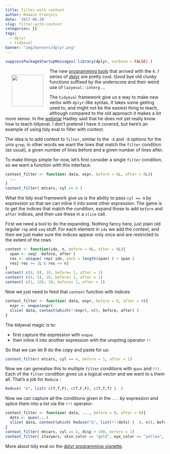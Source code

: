 ```yaml
---
title: filter with context
author: Romain François
date: '2017-06-28'
slug: filter-with-context
categories: []
tags:
  - dplyr
  - tidyeval
banner: "img/banners/dplyr.png"
---
```


```r
suppressPackageStartupMessages( library(dplyr, verbose = FALSE) )
```

<img src="/img/banners/dplyr.png" width="100px" style = "float: left; margin: 20px;" />

The new [programming tools](http://dplyr.tidyverse.org/articles/programming.html) that 
arrived with the `0.7` series of [dplyr](http://dplyr.tidyverse.org) are pretty cool. Good bye old clunky
functions suffixed by the underscore and their weird use of `lazyeval::interp`  ... 

The `tidyeval` framework give us a way to make new verbs with `dplyr`-like syntax. It takes 
some getting used to, and might not be the easiest thing to teach, although compared to the old 
approach it makes a lot more sense. In the [webinar](https://www.rstudio.com/resources/webinars/whats-new-in-dplyr-0-7-0/)
Hadley said that he does not yet really know how to teach tidyeval. I don't pretend I have it covered, but here's an example
of using tidy eval to filter with context. 

The idea is to add context to `filter`, similar to the `-A` and `-B` options for the unix `grep`, in other 
words we want the lines that match the `filter` condition (as usual), a given number of lines before and 
a given number of lines after. 

To make things simple for now, let's first consider a single `filter` condition, so we want a function with this
interface: 

```r
context_filter <- function( data, expr, before = 0L, after = 0L){
  ...
}
context_filter( mtcars, cyl == 4 )
```

What the tidy eval framework give us is the ability to pass `cyl == 4` by expression so that 
we can inline it into some other expression. The game is to get the indices that match the condition, expand those
to add `before` and `after` indices, and then use these in a `slice` call. 

First we need a tool to do the expanding. Nothing fancy here, just plain old regular `rep` and `seq` stuff. 
For each element in `idx` we add the context, and then we just make sure the indices appear only once 
and are restricted to the extent of the rows 

```r
context <- function(idx, n, before = 0L, after = 0L){
  span <- seq( -before, after )
  res <- unique( rep( idx, each = length(span) ) + span )
  res[ res >= 1L & res <= n]
}
context( c(4, 8), 10, before= 1, after = 1)
context( c(4, 5), 10, before= 1, after = 1)
context( c(1, 10), 10, before= 1, after = 1)
```

Now we just need to feed that `context` function with indices:

```r
context_filter <- function( data, expr, before = 0, after = 0){
  expr <- enquo(expr)
  slice( data, context(which(!!expr), n(), before, after) ) 
}
```

The tidyeval magic is to: 

  - first capture the expression with `enquo` 
  - then inline it into another expression with the unqoting operator `!!`

So that we can let R do the copy and paste for us: 

```r
context_filter( mtcars, cyl == 4, before = 1, after = 1)
```

Now we can genealise this to multiple `filter` conditions with `quos` and `!!!`. 
Each of the `filter` condition gives us a logical vector and we want to `&` them all. That's a job for `Reduce` :

```r
Reduce( "&", list( c(T,T,F), c(T,F,F), c(T,T,T) )  )
```

Now we can capture all the conditions given in the `...` by expression and 
splice them into a list via the `!!!` operator: 

```r
context_filter <- function( data, ..., before = 0, after = 0){
  dots <- quos(...)
  slice( data, context(which( Reduce("&", list(!!!dots) )  ), n(), before, after) ) 
}
context_filter( mtcars, cyl == 4, disp > 100, before = 1)
context_filter( starwars, skin_color == "gold", eye_color == "yellow", before = 1, after = 1)
```

More about tidy eval on the [dplyr programming vignette](http://dplyr.tidyverse.org/articles/programming.html). 

